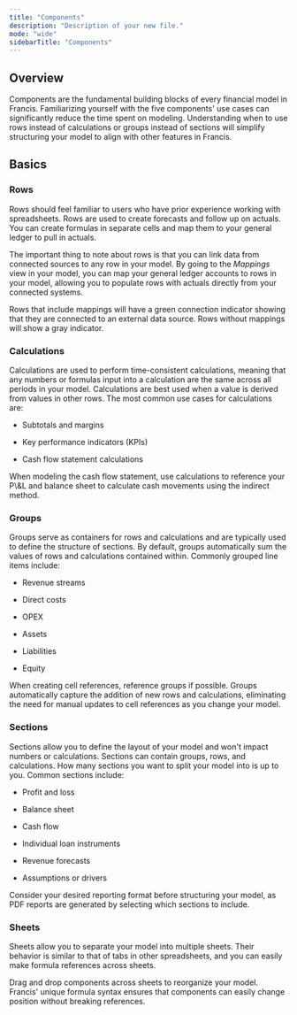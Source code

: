 ```yaml
---
title: "Components"
description: "Description of your new file."
mode: "wide"
sidebarTitle: "Components"
---
```


## Overview

Components are the fundamental building blocks of every financial model in Francis. Familiarizing yourself with the five components' use cases can significantly reduce the time spent on modeling. Understanding when to use rows instead of calculations or groups instead of sections will simplify structuring your model to align with other features in Francis.

## Basics

### Rows

Rows should feel familiar to users who have prior experience working with spreadsheets. Rows are used to create forecasts and follow up on actuals. You can create formulas in separate cells and map them to your general ledger to pull in actuals.

The important thing to note about rows is that you can link data from connected sources to any row in your model. By going to the *Mappings* view in your model, you can map your general ledger accounts to rows in your model, allowing you to populate rows with actuals directly from your connected systems.

<Tip>
  Rows that include mappings will have a green connection indicator showing that they are connected to an external data source. Rows without mappings will show a gray indicator.
</Tip>

### Calculations

Calculations are used to perform time-consistent calculations, meaning that any numbers or formulas input into a calculation are the same across all periods in your model. Calculations are best used when a value is derived from values in other rows. The most common use cases for calculations are:

* Subtotals and margins

* Key performance indicators (KPIs)

* Cash flow statement calculations

<Tip>
  When modeling the cash flow statement, use calculations to reference your P\&L and balance sheet to calculate cash movements using the indirect method.
</Tip>

### Groups

Groups serve as containers for rows and calculations and are typically used to define the structure of sections. By default, groups automatically sum the values of rows and calculations contained within. Commonly grouped line items include:

* Revenue streams

* Direct costs

* OPEX

* Assets

* Liabilities

* Equity

<Tip>
  When creating cell references, reference groups if possible. Groups automatically capture the addition of new rows and calculations, eliminating the need for manual updates to cell references as you change your model.
</Tip>

### Sections

Sections allow you to define the layout of your model and won't impact numbers or calculations. Sections can contain groups, rows, and calculations. How many sections you want to split your model into is up to you. Common sections include:

* Profit and loss

* Balance sheet

* Cash flow

* Individual loan instruments

* Revenue forecasts

* Assumptions or drivers

<Tip>
  Consider your desired reporting format before structuring your model, as PDF reports are generated by selecting which sections to include.
</Tip>

### Sheets

Sheets allow you to separate your model into multiple sheets. Their behavior is similar to that of tabs in other spreadsheets, and you can easily make formula references across sheets.

<Tip>
  Drag and drop components across sheets to reorganize your model. Francis' unique formula syntax ensures that components can easily change position without breaking references.
</Tip>